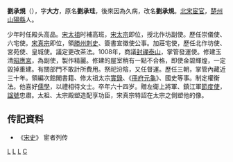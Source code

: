 '''劉承規'''（{{bd|951年||1016年||}}），字'''大方'''，原名'''劉承珪'''，後來因為久病，改名'''劉承規'''。[[北宋|北宋]][[宦官|宦官]]，[[楚州|楚州]][[山陽縣|山陽縣]]人。

少年时任殿头高品。[[宋太祖|宋太祖]]时補高班，[[宋太宗|宋太宗]]即位，授北作坊副使。歷任崇儀使、六宅使。[[宋真宗|宋真宗]]即位，領[[勝州|勝州]][[刺史|刺史]]、簽書宣徽使公事。加莊宅使，歷任北作坊使、宮苑使、皇城使。議定更改茶法。1008年，商議[[封禪|封禪]][[泰山|泰山]]，掌管發運使。修建玉清[[昭應宮|昭應宮]]，為副使，製作精麗。修建的屋室稍有一點不合格，即使金碧輝煌，一定毀掉重建。有關部門不敢計所費用。祭祀汾陰，又任督運。歷任三朝，掌管內藏近三十年。領編次館閣書籍、修太祖太宗[[實錄|實錄]]、《[[冊府元龜|冊府元龜]]》、國史等事。制定權衡法。他喜好[[儒學|儒學]]，以禮相待文士。卒年六十四岁。贈左衛上將軍、鎮江軍[[節度使|節度使]]，[[諡號|諡號]]忠肅。太祖、太宗殿塑造配享功臣，宋真宗特詔在太宗之側塑他的像。

==传記資料== 
* 《[[宋史|宋史]]》 宦者列传

[[分类:宋朝宦官|L]]
[[分类:淮安人|L]]
[[分类:北宋政治人物|L]]
[[分类:刘姓|C]]